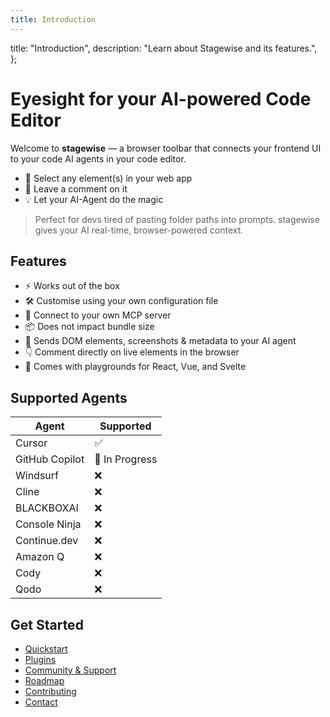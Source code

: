 ```yaml
---
title: Introduction
---
```


  title: "Introduction",
  description: "Learn about Stagewise and its features.",
};

# Eyesight for your AI-powered Code Editor

Welcome to **stagewise** — a browser toolbar that connects your frontend UI to your code AI agents in your code editor.

- 🧠 Select any element(s) in your web app
- 💬 Leave a comment on it
- 💡 Let your AI-Agent do the magic

> Perfect for devs tired of pasting folder paths into prompts. stagewise gives your AI real-time, browser-powered context.

## Features

- ⚡ Works out of the box
- 🛠️ Customise using your own configuration file
- 🔌 Connect to your own MCP server
- 📦 Does not impact bundle size
- 🧠 Sends DOM elements, screenshots & metadata to your AI agent
- 👇 Comment directly on live elements in the browser
- 🧪 Comes with playgrounds for React, Vue, and Svelte

## Supported Agents

| Agent           | Supported      |
| --------------- | -------------- |
| Cursor          | ✅             |
| GitHub Copilot  | 🚧 In Progress |
| Windsurf        | ❌             |
| Cline           | ❌             |
| BLACKBOXAI      | ❌             |
| Console Ninja   | ❌             |
| Continue.dev    | ❌             |
| Amazon Q        | ❌             |
| Cody            | ❌             |
| Qodo            | ❌             | 

## Get Started

- [Quickstart](./docs/quickstart)
- [Plugins](./docs/plugins)
- [Community & Support](./docs/community)
- [Roadmap](./docs/roadmap)
- [Contributing](./docs/contributing)
- [Contact](./docs/contact)
